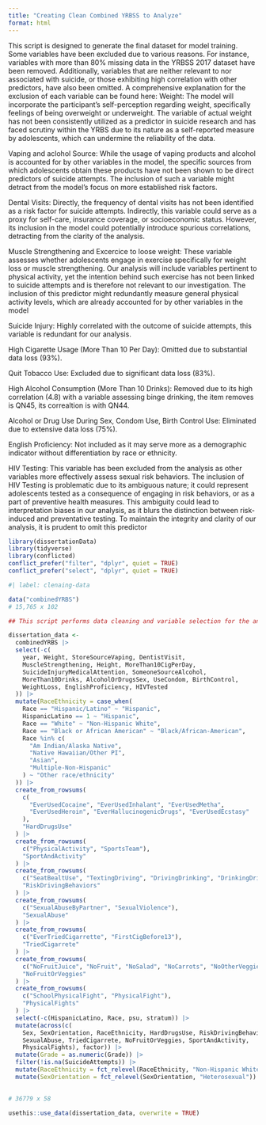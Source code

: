 ```yaml
---
title: "Creating Clean Combined YRBSS to Analyze"
format: html
---
```


This script is designed to generate the final dataset for model training. Some variables have been excluded due to various reasons. For instance, variables with more than 80% missing data in the YRBSS 2017 dataset have been removed. Additionally, variables that are neither relevant to nor associated with suicide, or those exhibiting high correlation with other predictors, have also been omitted. A comprehensive explanation for the exclusion of each variable can be found here:
Weight: The model will incorporate the participant's self-perception regarding weight, specifically feelings of being overweight or underweight. The variable of actual weight has not been consistently utilized as a predictor in suicide research and has faced scrutiny within the YRBS due to its nature as a self-reported measure by adolescents, which can undermine the reliability of the data.

Vaping and aclohol Source: While the usage of vaping products  and alcohol is accounted for by other variables in the model, the specific sources from which adolescents obtain these products have not been shown to be direct predictors of suicide attempts. The inclusion of such a variable might detract from the model's focus on more established risk factors.

Dental Visits: Directly, the frequency of dental visits has not been identified as a risk factor for suicide attempts. Indirectly, this variable could serve as a proxy for self-care, insurance coverage, or socioeconomic status. However, its inclusion in the model could potentially introduce spurious correlations, detracting from the clarity of the analysis.

Muscle Strengthening and Excercice to loose weight: These variable assesses whether adolescents engage in exercise specifically for weight loss or muscle strengthening. Our analysis will include variables pertinent to physical activity, yet the intention behind such exercise has not been linked to suicide attempts and is therefore not relevant to our investigation. The inclusion of this predictor might redundantly measure general physical activity levels, which are already accounted for by other variables in the model


Suicide Injury: Highly correlated with the outcome of suicide attempts, this variable is redundant for our analysis.

High Cigarette Usage (More Than 10 Per Day): Omitted due to substantial data loss (93%).

Quit Tobacco Use: Excluded due to significant data loss (83%).

High Alcohol Consumption (More Than 10 Drinks): Removed due to its high correlation (4.8) with a variable assessing binge drinking, the item removes is QN45, its correaltion is with QN44.

Alcohol or Drug Use During Sex, Condom Use, Birth Control Use: Eliminated due to extensive data loss (75%).

English Proficiency: Not included as it may serve more as a demographic indicator without differentiation by race or ethnicity.

HIV Testing: This variable has been excluded from the analysis as other variables more effectively assess sexual risk behaviors. The inclusion of HIV Testing is problematic due to its ambiguous nature; it could represent adolescents tested as a consequence of engaging in risk behaviors, or as a part of preventive health measures. This ambiguity could lead to interpretation biases in our analysis, as it blurs the distinction between risk-induced and preventative testing. To maintain the integrity and clarity of our analysis, it is prudent to omit this predictor

```r
library(dissertationData)
library(tidyverse)
library(conflicted)
conflict_prefer("filter", "dplyr", quiet = TRUE)
conflict_prefer("select", "dplyr", quiet = TRUE)
```


```r
#| label: clenaing-data

data("combinedYRBS")
# 15,765 x 102

## This script performs data cleaning and variable selection for the analysis. It excludes certain variables from the YRBS dataset that are either theoretically irrelevant, lack empirical evidence of association, or have more than 80% missing data. This step ensures that only pertinent and robust variables are included in the analysis. It also groups similar variables using the function created above, creates a clearer race categorization and assigns the correct type of class to variables. 

dissertation_data <-
  combinedYRBS |>
  select(-c(
    year, Weight, StoreSourceVaping, DentistVisit,
    MuscleStrengthening, Height, MoreThan10CigPerDay,
    SuicideInjuryMedicalAttention, SomeoneSourceAlcohol,
    MoreThan10Drinks, AlcoholOrDrugsSex, UseCondom, BirthControl,
    WeightLoss, EnglishProficiency, HIVTested
  )) |>
  mutate(RaceEthnicity = case_when(
    Race == "Hispanic/Latino" ~ "Hispanic",
    HispanicLatino == 1 ~ "Hispanic",
    Race == "White" ~ "Non-Hispanic White",
    Race == "Black or African American" ~ "Black/African-American",
    Race %in% c(
      "Am Indian/Alaska Native",
      "Native Hawaiian/Other PI",
      "Asian",
      "Multiple-Non-Hispanic"
    ) ~ "Other race/ethnicity"
  )) |>
  create_from_rowsums(
    c(
      "EverUsedCocaine", "EverUsedInhalant", "EverUsedMetha",
      "EverUsedHeroin", "EverHallucinogenicDrugs", "EverUsedEcstasy"
    ),
    "HardDrugsUse"
  ) |>
  create_from_rowsums(
    c("PhysicalActivity", "SportsTeam"),
    "SportAndActivity"
  ) |>
  create_from_rowsums(
    c("SeatBealtUse", "TextingDriving", "DrivingDrinking", "DrinkingDriver"),
    "RiskDrivingBehaviors"
  ) |>
  create_from_rowsums(
    c("SexualAbuseByPartner", "SexualViolence"),
    "SexualAbuse"
  ) |>
  create_from_rowsums(
    c("EverTriedCigarrette", "FirstCigBefore13"),
    "TriedCigarrete"
  ) |>
  create_from_rowsums(
    c("NoFruitJuice", "NoFruit", "NoSalad", "NoCarrots", "NoOtherVeggies", "NoPotatoes"),
    "NoFruitOrVeggies"
  ) |>
  create_from_rowsums(
    c("SchoolPhysicalFight", "PhysicalFight"),
    "PhysicalFights"
  ) |>
  select(-c(HispanicLatino, Race, psu, stratum)) |>
  mutate(across(c(
    Sex, SexOrientation, RaceEthnicity, HardDrugsUse, RiskDrivingBehaviors,
    SexualAbuse, TriedCigarrete, NoFruitOrVeggies, SportAndActivity, 
    PhysicalFights), factor)) |> 
  mutate(Grade = as.numeric(Grade)) |>
  filter(!is.na(SuicideAttempts)) |> 
  mutate(RaceEthnicity = fct_relevel(RaceEthnicity, "Non-Hispanic White")) |> 
  mutate(SexOrientation = fct_relevel(SexOrientation, "Heterosexual"))
  

# 36779 x 58

```

```r
usethis::use_data(dissertation_data, overwrite = TRUE)
```

